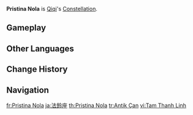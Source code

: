 {{Constellation Overview Infobox
|title     = Pristina Nola
|character = Qiqi
|meaning   = Pristine Bell
}}
'''Pristina Nola''' is [[Qiqi]]'s [[Constellation]].

==Gameplay==
{{Constellation Table|Qiqi}}

==Other Languages==
{{Other Languages
|en      = Pristina Nola
|en_lang = la
|en_tl   = Pristine Bell
|zhs     = 三清铃座
|zhs_rm  = Sānqīng Líng Zuò
|zht     = 三清鈴座
|zht_rm  = Sānqīng Líng Zuò
|zh_tl   = ''Sanqingling'' Constellation
|zh_note = The ''sanqingling'' is a bell used in Taoist rituals. According to ancient Taoist beliefs, the sounds of the bell are pleasant to humans, but are harsh and frightening to evil spirits, ghosts, monsters, and ''{{w|jiangshi}}''.
|ja      = 法鈴座
|ja_rm   = Hourei-za{{Assumed}}
|ja_tl   = Ritual Bell Constellation
|ko      = {{tt|삼청령|三淸鈴}}자리
|ko_rm   = Samcheong'ryeong-jari
|ko_tl   = ''Sanqingling'' Constellation
|es      = Pristina Nola
|fr      = Pristina Nola
|ru      = Звон Колокольчика
|ru_tl   = Bell's Ringing
|th      = Pristina Nola
|vi      = {{tt|Tam Thanh Linh|三清鈴}}
|vi_tl   = ''Sanqingling''
|de      = Pristina Nola
|id      = Pristina Nola
|pt      = Pristina Nola
|tr      = Antik Çan
|tr_tl   = Ancient Bell
|it      = Pristina Nola
}}

==Change History==
{{Change History|1.0}}

==Navigation==
{{Constellation Navbox}}

[[fr:Pristina Nola]]
[[ja:法鈴座]]
[[th:Pristina Nola]]
[[tr:Antik Çan]]
[[vi:Tam Thanh Linh]]